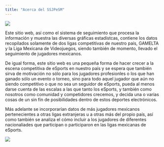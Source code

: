 ```yaml
---
title: "Acerca del SSJPeSM"
---
```

![](ms-icon-150x150.png)

Este sitio web, así como el sistema de seguimiento que procesa la información y muestra las diversas gráficas estadístcas, contiene los datos recopilados solamente de dos ligas competitivas de nuestro país, GAMELTA y la Liga Mexicana de Videojuegos, siendo también de momento, llevado el seguimiento de jugadores mexicanos.

De igual forma, este sitio web es una pequeña forma de hacer crecer a la escena competitiva de eSports en nuestro país y se espera que también sirva de motivación no sólo para los jugadores profesionles o los que han ganado sólo un evento o torneo, sino para todo aquel jugador que aún no siendo competitivo o que no sea un seguidor de eSports, pueda al menos darse cuenta de las escalas a las que tanto los eSports, y también como nosotros como comunidad y competidores crecemos, y decida una o varias cosas de un sin fín de posibilidades dentro de estos deportes electrónicos.

Más adelante se incorporarían datos de más jugadores mexicanos pertenecientes a otras ligas extranjeras u a otras más del propio país, así como también se analiza el cómo incluir a los jugadores de diferentes nacionaliades que participan o participaron en las ligas mexicanas de eSports.

![](eSports-en-México.png)
